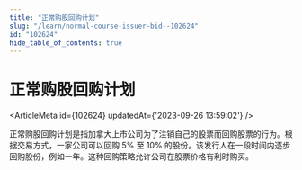 ```yaml
---
title: "正常购股回购计划"
slug: "/learn/normal-course-issuer-bid--102624"
id: "102624"
hide_table_of_contents: true
---
```



# 正常购股回购计划

<ArticleMeta id={102624} updatedAt={'2023-09-26 13:59:02'} />
<div className='border-solid border-b border-t-0 my-4 border-[var(--ifm-color-gray-300)]' />

正常购股回购计划是指加拿大上市公司为了注销自己的股票而回购股票的行为。根据交易方式，一家公司可以回购 5% 至 10% 的股份。该发行人在一段时间内逐步回购股份，例如一年。这种回购策略允许公司在股票价格有利时购买。
